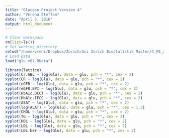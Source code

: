 ```yaml
---
title: "Glucose Project Version 4"
author: "Verena Steffen"
date: "April 5, 2016"
output: html_document
---
```


```r
# Clear workspace
rm(list=ls())
# Set working directory
setwd("/home/vreni/Dropbox/Zürich/Uni Zürich Biostatistik Master/4_FS_2016/STA490_StatisticalConsulting")
# Load data
load("glu_v01.RData")

library(lattice)
xyplot(Cr.ABL ~ log(Glu), data = glu, pch = "*", cex = 2)
xyplot(CR ~ log(Glu), data = glu, pch = "*", cex = 2)
xyplot(eGFR ~ log(Glu), data = glu, pch = "*", cex = 2)
xyplot(eGFR.EPI ~ log(Glu), data = glu, pch = "*", cex = 2)
xyplot(HbA1c.DCCT ~ log(Glu), data = glu, pch = "*", cex = 2)
xyplot(HbA1c.IFCC ~ log(Glu), data = glu, pch = "*", cex = 2)
xyplot(ASAT ~ log(Glu), data = glu, pch = "*", cex = 2)
xyplot(log(ALAT) ~ log(Glu), data = glu, pch = "*", cex = 1.5)
xyplot(CHOL ~ log(Glu), data = glu, pch = "*", cex = 2)
xyplot(TG ~ log(Glu), data = glu, pch = "*", cex = 2)
xyplot(HDL ~ log(Glu), data = glu, pch = "*", cex = 2)
xyplot(LDL ~ log(Glu), data = glu, pch = "*", cex = 2)
xyplot(LDL.ber ~ log(Glu), data = glu, pch = "*", cex = 2)

```

